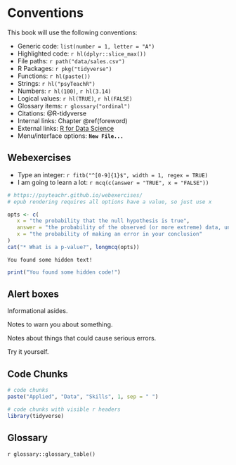 # Conventions

This book will use the following conventions:

* Generic code: `list(number = 1, letter = "A")`
* Highlighted code: `r hl(dplyr::slice_max())`
* File paths: `r path("data/sales.csv")`
* R Packages: `r pkg("tidyverse")`
* Functions: `r hl(paste())`
* Strings: `r hl("psyTeachR")`
* Numbers: `r hl(100)`, `r hl(3.14)`
* Logical values: `r hl(TRUE)`, `r hl(FALSE)`
* Glossary items: `r glossary("ordinal")`
* Citations: @R-tidyverse
* Internal links: Chapter\ \@ref(foreword)
* External links: [R for Data Science](https://r4ds.had.co.nz/){target="_blank"}
* Menu/interface options: **`New File...`**

## Webexercises

* Type an integer: `r fitb("^[0-9]{1}$", width = 1, regex = TRUE)`
* I am going to learn a lot: `r mcq(c(answer = "TRUE", x = "FALSE"))`
```r
# https://psyteachr.github.io/webexercises/
# epub rendering requires all options have a value, so just use x

opts <- c(
   x = "the probability that the null hypothesis is true",
   answer = "the probability of the observed (or more extreme) data, under the assumption that the null-hypothesis is true",
   x = "the probability of making an error in your conclusion"
)
cat("* What is a p-value?", longmcq(opts))
```

```block
You found some hidden text!
```

```r
print("You found some hidden code!")
```

## Alert boxes

::: {.info data-latex=""}
Informational asides.
:::

::: {.warning data-latex=""}
Notes to warn you about something.
:::

::: {.dangerous data-latex=""}
Notes about things that could cause serious errors.
:::

::: {.try data-latex=""}
Try it yourself.
:::

## Code Chunks

```r
# code chunks
paste("Applied", "Data", "Skills", 1, sep = " ")
```


```r
# code chunks with visible r headers
library(tidyverse)
```

## Glossary

`r glossary::glossary_table()`
